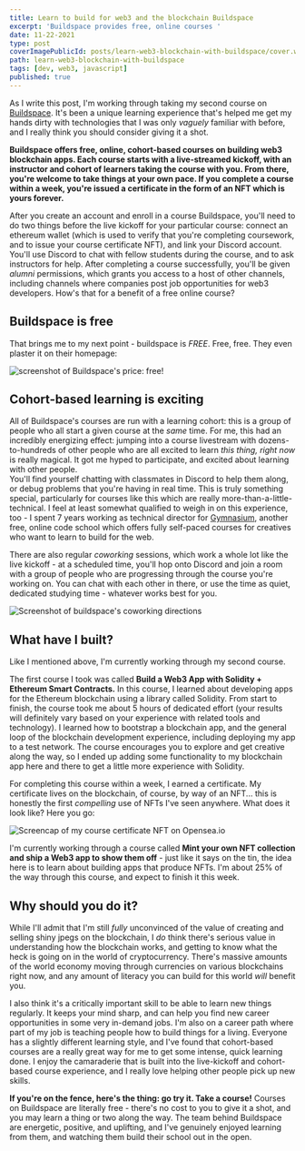 ```yaml
---
title: Learn to build for web3 and the blockchain Buildspace
excerpt: 'Buildspace provides free, online courses '
date: 11-22-2021
type: post
coverImagePublicId: posts/learn-web3-blockchain-with-buildspace/cover.webp
path: learn-web3-blockchain-with-buildspace
tags: [dev, web3, javascript]
published: true
---
```


As I write this post, I'm working through taking my second course on [Buildspace](https://buildspace.so/). It's been a unique learning experience that's helped me get my hands dirty with technologies that I was only _vaguely_ familiar with before, and I really think you should consider giving it a shot.

**Buildspace offers free, online, cohort-based courses on building web3 blockchain apps. Each course starts with a live-streamed kickoff, with an instructor and cohort of learners taking the course with you. From there, you're welcome to take things at your own pace. If you complete a course within a week, you're issued a certificate in the form of an NFT which is yours forever.**

After you create an account and enroll in a course Buildspace, you'll need to do two things before the live kickoff for your particular course: connect an ethereum wallet (which is used to verify that you're completing coursework, and to issue your course certificate NFT), and link your Discord account. You'll use Discord to chat with fellow students during the course, and to ask instructors for help. After completing a course successfully, you'll be given _alumni_ permissions, which grants you access to a host of other channels, including channels where companies post job opportunities for web3 developers. How's that for a benefit of a free online course?

## Buildspace is **free**

That brings me to my next point - buildspace is _FREE_. Free, free. They even plaster it on their homepage:

<Image
  publicId="posts/learn-web3-blockchain-with-buildspace/it-is-free"
  alt="screenshot of Buildspace's price: free!"
  caption="Don't take my word for it... it's free!"
/>

## Cohort-based learning is exciting

All of Buildspace's courses are run with a learning cohort: this is a group of people who all start a given course at the _same_ time. For me, this had an incredibly energizing effect: jumping into a course livestream with dozens-to-hundreds of other people who are all excited to learn _this thing, right now_ is really magical. It got me hyped to participate, and excited about learning with other people.  
You'll find yourself chatting with classmates in Discord to help them along, or debug problems that you're having in real time. This is truly something special, particularly for courses like this which are really more-than-a-little-technical. I feel at least somewhat qualified to weigh in on this experience, too - I spent 7 years working as technical director for [Gymnasium](https://thegymnasium.com/), another free, online code school which offers fully self-paced courses for creatives who want to learn to build for the web.

There are also regular _coworking_ sessions, which work a whole lot like the live kickoff - at a scheduled time, you'll hop onto Discord and join a room with a group of people who are progressing through the course you're working on. You can chat with each other in there, or use the time as quiet, dedicated studying time - whatever works best for you.

<Image
  publicId="posts/learn-web3-blockchain-with-buildspace/just-a-few-steps"
  alt="Screenshot of buildspace's coworking directions"
  caption="The landing page for Buildspace's courseware."
/>

## What have I built?

Like I mentioned above, I'm currently working through my second course.

The first course I took was called **Build a Web3 App with Solidity + Ethereum Smart Contracts.** In this course, I learned about developing apps for the Ethereum blockchain using a library called Solidity. From start to finish, the course took me about 5 hours of dedicated effort (your results will definitely vary based on your experience with related tools and technology). I learned how to bootstrap a blockchain app, and the general loop of the blockchain development experience, including deploying my app to a test network. The course encourages you to explore and get creative along the way, so I ended up adding some functionality to my blockchain app here and there to get a little more experience with Solidity.

For completing this course within a week, I earned a certificate. My certificate lives on the blockchain, of course, by way of an NFT... this is honestly the first _compelling_ use of NFTs I've seen anywhere. What does it look like? Here you go:

<Image
  publicId="posts/learn-web3-blockchain-with-buildspace/course-cert-nft"
  alt="Screencap of my course certificate NFT on Opensea.io"
  caption="The certificate lives on the blockchain, where information about me copleting the course will securely remain. This is what it looks like on Opensea's viewer."
/>

I'm currently working through a course called **Mint your own NFT collection and ship a Web3 app to show them off** - just like it says on the tin, the idea here is to learn about building apps that produce NFTs. I'm about 25% of the way through this course, and expect to finish it this week.

## Why should you do it?

While I'll admit that I'm still _fully_ unconvinced of the value of creating and selling shiny jpegs on the blockchain, I _do_ think there's serious value in understanding how the blockchain works, and getting to know what the heck is going on in the world of cryptocurrency. There's massive amounts of the world economy moving through currencies on various blockchains right now, and any amount of literacy you can build for this world _will_ benefit you.

I also think it's a critically important skill to be able to learn new things regularly. It keeps your mind sharp, and can help you find new career opportunities in some very in-demand jobs. I'm also on a career path where part of my job is teaching people how to build things for a living. Everyone has a slightly different learning style, and I've found that cohort-based courses are a really great way for me to get some intense, quick learning done. I enjoy the camaraderie that is built into the live-kickoff and cohort-based course experience, and I really love helping other people pick up new skills.

**If you're on the fence, here's the thing: go try it. Take a course!** Courses on Buildspace are literally free - there's no cost to you to give it a shot, and you may learn a thing or two along the way. The team behind Buildspace are energetic, positive, and uplifting, and I've genuinely enjoyed learning from them, and watching them build their school out in the open.
